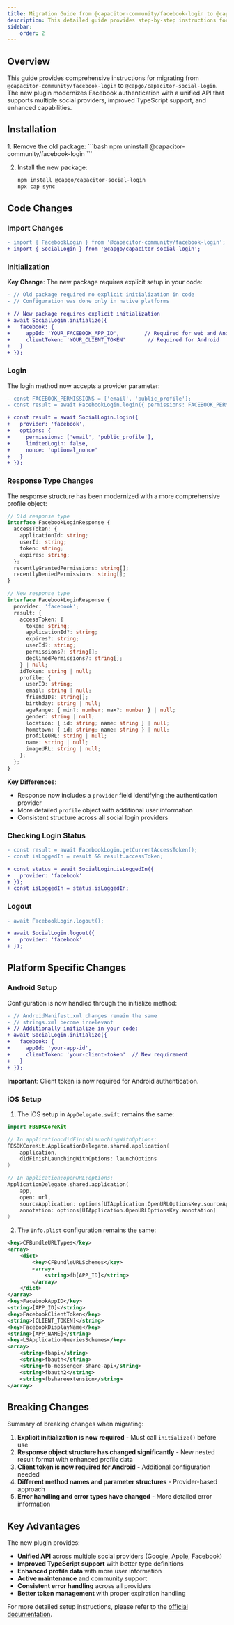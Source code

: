 ```yaml
---
title: Migration Guide from @capacitor-community/facebook-login to @capgo/capacitor-social-login
description: This detailed guide provides step-by-step instructions for transitioning from the @capacitor-community/facebook-login plugin to the @capgo/capacitor-social-login plugin, ensuring a smooth migration process with enhanced features.
sidebar:
    order: 2
---
```


## Overview

This guide provides comprehensive instructions for migrating from `@capacitor-community/facebook-login` to `@capgo/capacitor-social-login`. The new plugin modernizes Facebook authentication with a unified API that supports multiple social providers, improved TypeScript support, and enhanced capabilities.

## Installation

<Steps>
1. Remove the old package:
   ```bash
   npm uninstall @capacitor-community/facebook-login
   ```

2. Install the new package:
   ```bash
   npm install @capgo/capacitor-social-login
   npx cap sync
   ```
</Steps>

## Code Changes

### Import Changes
```diff
- import { FacebookLogin } from '@capacitor-community/facebook-login';
+ import { SocialLogin } from '@capgo/capacitor-social-login';
```

### Initialization

**Key Change**: The new package requires explicit setup in your code:

```diff
- // Old package required no explicit initialization in code
- // Configuration was done only in native platforms

+ // New package requires explicit initialization
+ await SocialLogin.initialize({
+   facebook: {
+     appId: 'YOUR_FACEBOOK_APP_ID',        // Required for web and Android
+     clientToken: 'YOUR_CLIENT_TOKEN'       // Required for Android
+   }
+ });
```

### Login

The login method now accepts a provider parameter:

```diff
- const FACEBOOK_PERMISSIONS = ['email', 'public_profile'];
- const result = await FacebookLogin.login({ permissions: FACEBOOK_PERMISSIONS });

+ const result = await SocialLogin.login({
+   provider: 'facebook',
+   options: {
+     permissions: ['email', 'public_profile'],
+     limitedLogin: false,
+     nonce: 'optional_nonce'
+   }
+ });
```

### Response Type Changes

The response structure has been modernized with a more comprehensive profile object:

```typescript
// Old response type
interface FacebookLoginResponse {
  accessToken: {
    applicationId: string;
    userId: string;
    token: string;
    expires: string;
  };
  recentlyGrantedPermissions: string[];
  recentlyDeniedPermissions: string[];
}

// New response type
interface FacebookLoginResponse {
  provider: 'facebook';
  result: {
    accessToken: {
      token: string;
      applicationId?: string;
      expires?: string;
      userId?: string;
      permissions?: string[];
      declinedPermissions?: string[];
    } | null;
    idToken: string | null;
    profile: {
      userID: string;
      email: string | null;
      friendIDs: string[];
      birthday: string | null;
      ageRange: { min?: number; max?: number } | null;
      gender: string | null;
      location: { id: string; name: string } | null;
      hometown: { id: string; name: string } | null;
      profileURL: string | null;
      name: string | null;
      imageURL: string | null;
    };
  };
}
```

**Key Differences**:
- Response now includes a `provider` field identifying the authentication provider
- More detailed `profile` object with additional user information
- Consistent structure across all social login providers

### Checking Login Status
```diff
- const result = await FacebookLogin.getCurrentAccessToken();
- const isLoggedIn = result && result.accessToken;

+ const status = await SocialLogin.isLoggedIn({
+   provider: 'facebook'
+ });
+ const isLoggedIn = status.isLoggedIn;
```

### Logout
```diff
- await FacebookLogin.logout();

+ await SocialLogin.logout({
+   provider: 'facebook'
+ });
```

## Platform Specific Changes

### Android Setup

Configuration is now handled through the initialize method:

```diff
- // AndroidManifest.xml changes remain the same
- // strings.xml become irrelevant
+ // Additionally initialize in your code:
+ await SocialLogin.initialize({
+   facebook: {
+     appId: 'your-app-id',
+     clientToken: 'your-client-token'  // New requirement
+   }
+ });
```

**Important**: Client token is now required for Android authentication.

### iOS Setup

1. The iOS setup in `AppDelegate.swift` remains the same:

```swift
import FBSDKCoreKit

// In application:didFinishLaunchingWithOptions:
FBSDKCoreKit.ApplicationDelegate.shared.application(
    application,
    didFinishLaunchingWithOptions: launchOptions
)

// In application:openURL:options:
ApplicationDelegate.shared.application(
    app,
    open: url,
    sourceApplication: options[UIApplication.OpenURLOptionsKey.sourceApplication] as? String,
    annotation: options[UIApplication.OpenURLOptionsKey.annotation]
)
```

2. The `Info.plist` configuration remains the same:
```xml
<key>CFBundleURLTypes</key>
<array>
    <dict>
        <key>CFBundleURLSchemes</key>
        <array>
            <string>fb[APP_ID]</string>
        </array>
    </dict>
</array>
<key>FacebookAppID</key>
<string>[APP_ID]</string>
<key>FacebookClientToken</key>
<string>[CLIENT_TOKEN]</string>
<key>FacebookDisplayName</key>
<string>[APP_NAME]</string>
<key>LSApplicationQueriesSchemes</key>
<array>
    <string>fbapi</string>
    <string>fbauth</string>
    <string>fb-messenger-share-api</string>
    <string>fbauth2</string>
    <string>fbshareextension</string>
</array>
```

## Breaking Changes

Summary of breaking changes when migrating:

1. **Explicit initialization is now required** - Must call `initialize()` before use
2. **Response object structure has changed significantly** - New nested result format with enhanced profile data
3. **Client token is now required for Android** - Additional configuration needed
4. **Different method names and parameter structures** - Provider-based approach
5. **Error handling and error types have changed** - More detailed error information

## Key Advantages

The new plugin provides:

- **Unified API** across multiple social providers (Google, Apple, Facebook)
- **Improved TypeScript support** with better type definitions
- **Enhanced profile data** with more user information
- **Active maintenance** and community support
- **Consistent error handling** across all providers
- **Better token management** with proper expiration handling

For more detailed setup instructions, please refer to the [official documentation](/docs/plugins/social-login/facebook/). 
